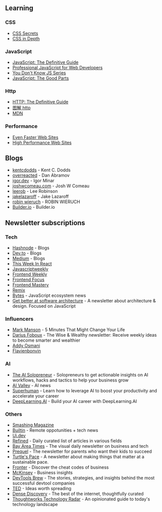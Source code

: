 ## Learning

### CSS

- [CSS Secrets](https://www.oreilly.com/library/view/css-secrets/9781098124373/)
- [CSS in Depth](https://www.oreilly.com/library/view/css-in-depth/9781617293450/)

### JavaScript

- [JavaScript: The Definitive Guide](https://www.oreilly.com/library/view/javascript-the-definitive/9781491952016/)
- [Professional JavaScript for Web Developers](https://www.oreilly.com/library/view/professional-javascript-for/9781119366447/)
- [You Don't Know JS Series](https://www.oreilly.com/library/view/you-dont-know/9781491905159)
- [JavaScript: The Good Parts](https://www.oreilly.com/library/view/javascript-the-good/9780596517748)

### Http

- [HTTP: The Definitive Guide](https://www.oreilly.com/library/view/http-the-definitive/1565925092/)
- [图解 http](https://item.jd.com/12837057.html)
- [MDN](https://developer.mozilla.org/en-US/docs/Web/HTTP)

### Performance

- [Even Faster Web Sites](https://www.oreilly.com/library/view/even-faster-web/9780596803773/)
- [High Performance Web Sites](https://www.oreilly.com/library/view/high-performance-web/9780596529307/)

## Blogs

- [kentcdodds](https://kentcdodds.com/) - Kent C. Dodds
- [overreacted](https://overreacted.io/) - Dan Abramov
- [igor.dev](https://igor.dev/) - Igor Minar
- [joshwcomeau.com](https://www.joshwcomeau.com/) - Josh W Comeau
- [leerob](https://leerob.io/) - Lee Robinson
- [jakelazaroff](https://jakelazaroff.com/) - Jake Lazaroff
- [robin wieruch](https://www.robinwieruch.de/) - ROBIN WIERUCH
- [Builder.io](https://www.builder.io/m/subscribe-newsletter) - Builder.io

## Newsletter subscriptions

### Tech

- [Hashnode](https://hashnode.com/) - Blogs
- [Dev.to](https://dev.to/) - Blogs
- [Medium](https://medium.com/) - Blogs
- [This Week In React](https://thisweekinreact.com/)
- [Javascriptweekly](https://javascriptweekly.com/)
- [Frontend Weekly](https://medium.com/front-end-weekly)
- [Frontend Focus](https://frontendfoc.us/)
- [Frontend Mastery](https://frontendmastery.com)
- [Remix](https://remix.run/blog)
- [Bytes](https://bytes.dev/) - JavaScript ecosystem news
- [Get better at software architecture](https://www.codephilosophy.dev/) - A newsletter about architecture & design. Focused on JavaScript

### Influencers

- [Mark Manson](https://markmanson.net/) - 5 Minutes That Might Change Your Life
- [Darius Foboux](https://dariusforoux.com/) - The Wise & Wealthy newsletter: Receive weekly ideas to become smarter and wealthier
- [Addy Osmani](https://addyo.substack.com/)
- [Flavienbonvin](https://www.flavienbonvin.com/)

### AI

- [The AI Solopreneur](https://aisolopreneur.beehiiv.com/) - Solopreneurs to get actionable insights on AI workflows, hacks and tactics to help your business grow
- [AI Valley](https://www.theaivalley.com/) - AI news
- [Superhuman](https://www.joinsuperhuman.ai/) - Learn how to leverage AI to boost your productivity and accelerate your career
- [DeepLearning.AI](https://www.deeplearning.ai/) - Build your AI career with DeepLearning.AI

### Others

- [Smashing Magazine](https://www.smashingmagazine.com/)
- [Builtin](https://builtin.com/) - Remote oppotunities + tech news
- [Ui.dev](https://ui.dev/)
- [Refined](https://refind.com/) - Daily curated list of articles in various fields
- [Bay Area Times](https://www.bayareatimes.com/) - The visual daily newsletter on business and tech
- [Prequel](https://prequel.beehiiv.com/) - The newsletter for parents who want their kids to succeed
- [Turtle's Pace](https://turtlespace.blog/about?utm_source=subscribe_email&utm_content=learn_more) - A newsletter about making things that matter at a sustainable pace.
- [Fronter](https://fronterablog.com/life-changing-concepts-newsletter/) - Discover the cheat codes of business
- [McKinsey](https://www.mckinsey.com/) - Business insights
- [DevTools Brew](https://morganperry.substack.com/) - The stories, strategies, and insights behind the most successful devtool companies
- [TED](https://www.ted.com/newsletters) - Ideas worth spreading
- [Dense Discovery](https://www.densediscovery.com/) - The best of the internet, thoughtfully curated
- [Thoughtworks Technology Radar](https://www.thoughtworks.com/radar) - An opinionated guide to today's technology landscape